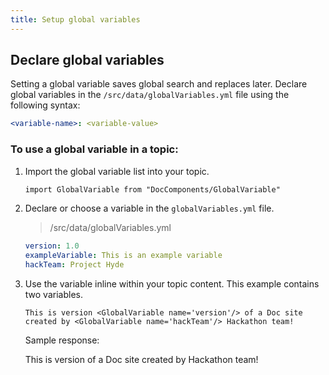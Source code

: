 ```yaml
---
title: Setup global variables
---
```


<!-- imports -->


## Declare global variables

Setting a global variable saves global search and replaces later. Declare global variables in the `/src/data/globalVariables.yml` file using the following syntax:

```yaml
<variable-name>: <variable-value>
```

### To use a global variable in a topic:

1. Import the global variable list into your topic.

   ```md
   import GlobalVariable from "DocComponents/GlobalVariable"
   ```

1. Declare or choose a variable in the `globalVariables.yml` file.

   > /src/data/globalVariables.yml

   ```yaml
   version: 1.0
   exampleVariable: This is an example variable
   hackTeam: Project Hyde
   ```

1. Use the variable inline within your topic content. This example contains two variables.

   ```gfm
   This is version <GlobalVariable name='version'/> of a Doc site created by <GlobalVariable name='hackTeam'/> Hackathon team!
   ```

   Sample response:

   This is version <GlobalVariable name='version'/> of a Doc site created by <GlobalVariable name='hackTeam'/> Hackathon team!

<!-- link definitions -->
